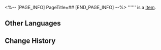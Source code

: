 <%-- [PAGE_INFO]
PageTitle=##
[END_PAGE_INFO] --%>
{{Item Infobox
|id          = 252111
|image       = Item .png{{subst:void|<!--$UPLOAD:<<SpriteOutput/ItemFigures/310003.png>-<Item .png>-<Item Icons>>-->}}
|type        = 
|invCategory = 
|rarity      = 5
|effect      = 
|description = 
}}
'''''' is a [[Item]].

==Other Languages==
{{Other Languages
|en   = 
|zhs  = 
|zht  = 
|ja   = 
|ko   = 
|es   = 
|fr   = 
|ru   = 
|th   = 
|vi   = 
|de   = 
|id   = 
|pt   = 
}}

==Change History==
{{Change History|3.2}}